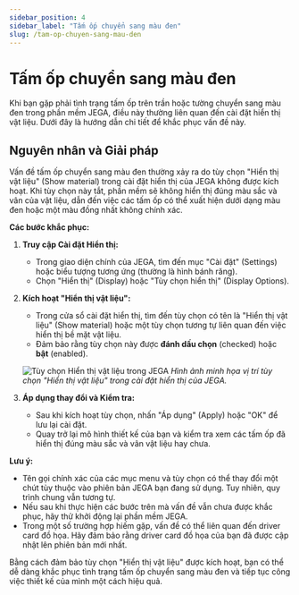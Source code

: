 ```yaml
---
sidebar_position: 4
sidebar_label: "Tấm ốp chuyển sang màu đen"
slug: /tam-op-chuyen-sang-mau-den
---
```


# Tấm ốp chuyển sang màu đen

Khi bạn gặp phải tình trạng tấm ốp trên trần hoặc tường chuyển sang màu đen trong phần mềm JEGA, điều này thường liên quan đến cài đặt hiển thị vật liệu. Dưới đây là hướng dẫn chi tiết để khắc phục vấn đề này.

## Nguyên nhân và Giải pháp

Vấn đề tấm ốp chuyển sang màu đen thường xảy ra do tùy chọn "Hiển thị vật liệu" (Show material) trong cài đặt hiển thị của JEGA không được kích hoạt. Khi tùy chọn này tắt, phần mềm sẽ không hiển thị đúng màu sắc và vân của vật liệu, dẫn đến việc các tấm ốp có thể xuất hiện dưới dạng màu đen hoặc một màu đồng nhất không chính xác.

**Các bước khắc phục:**

1.  **Truy cập Cài đặt Hiển thị:**
    *   Trong giao diện chính của JEGA, tìm đến mục "Cài đặt" (Settings) hoặc biểu tượng tương ứng (thường là hình bánh răng).
    *   Chọn "Hiển thị" (Display) hoặc "Tùy chọn hiển thị" (Display Options).

2.  **Kích hoạt "Hiển thị vật liệu":**
    *   Trong cửa sổ cài đặt hiển thị, tìm đến tùy chọn có tên là "Hiển thị vật liệu" (Show material) hoặc một tùy chọn tương tự liên quan đến việc hiển thị bề mặt vật liệu.
    *   Đảm bảo rằng tùy chọn này được **đánh dấu chọn** (checked) hoặc **bật** (enabled).

    ![Tùy chọn Hiển thị vật liệu trong JEGA](https://jega.vn/wp-content/uploads/2024/04/hien-thi-vat-lieu.png)
    *Hình ảnh minh họa vị trí tùy chọn "Hiển thị vật liệu" trong cài đặt hiển thị của JEGA.*

3.  **Áp dụng thay đổi và Kiểm tra:**
    *   Sau khi kích hoạt tùy chọn, nhấn "Áp dụng" (Apply) hoặc "OK" để lưu lại cài đặt.
    *   Quay trở lại mô hình thiết kế của bạn và kiểm tra xem các tấm ốp đã hiển thị đúng màu sắc và vân vật liệu hay chưa.

**Lưu ý:**

*   Tên gọi chính xác của các mục menu và tùy chọn có thể thay đổi một chút tùy thuộc vào phiên bản JEGA bạn đang sử dụng. Tuy nhiên, quy trình chung vẫn tương tự.
*   Nếu sau khi thực hiện các bước trên mà vấn đề vẫn chưa được khắc phục, hãy thử khởi động lại phần mềm JEGA.
*   Trong một số trường hợp hiếm gặp, vấn đề có thể liên quan đến driver card đồ họa. Hãy đảm bảo rằng driver card đồ họa của bạn đã được cập nhật lên phiên bản mới nhất.

Bằng cách đảm bảo tùy chọn "Hiển thị vật liệu" được kích hoạt, bạn có thể dễ dàng khắc phục tình trạng tấm ốp chuyển sang màu đen và tiếp tục công việc thiết kế của mình một cách hiệu quả.
